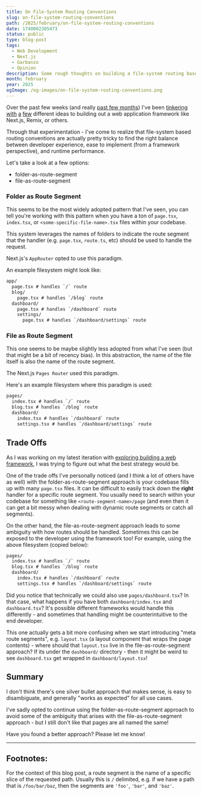 ```yaml
---
title: On File-System Routing Conventions
slug: on-file-system-routing-conventions
path: /2025/february/on-file-system-routing-conventions
date: 1740002305473
status: public
type: blog-post
tags:
  - Web Development
  - Next.js
  - Garbanzo
  - Opinion
description: Some rough thoughts on building a file-system routing based web application
month: february
year: 2025
ogImage: /og-images/on-file-system-routing-conventions.png
---
```



Over the past few weeks (and really [past few months](/blog/2024/december/request-for-minimal-rsc-framework)) I've been [tinkering](https://github.com/hamlim/guava/blob/main/packages/guava/src/cli.ts) [with](https://github.com/hamlim/simple-react-ssr-framework) [a](https://github.com/hamlim/fika) [few](https://github.com/hamlim/garbanzo) different ideas to building out a web application framework like Next.js, Remix, or others.

Through that experimentation - I've come to realize that file-system based routing conventions are actually pretty tricky to find the right balance between developer experience, ease to implement (from a framework perspective), and runtime performance.

Let's take a look at a few options:

- folder-as-route-segment<FootnoteRef id="1" />
- file-as-route-segment

### Folder as Route Segment

This seems to be the most widely adopted pattern that I've seen, you can tell you're working with this pattern when you have a ton of `page.tsx`, `index.tsx`, or `<some-specific-file-name>.tsx` files within your codebase.

This system leverages the names of folders to indicate the route segment that the handler (e.g. `page.tsx`, `route.ts`, etc) should be used to handle the request.

Next.js's `AppRouter` opted to use this paradigm.

An example filesystem might look like:

```txt
app/
  page.tsx # handles `/` route
  blog/
    page.tsx # handles `/blog` route
  dashboard/
    page.tsx # handles `/dashboard` route
    settings/
      page.tsx # handles `/dashboard/settings` route
```

### File as Route Segment

This one seems to be maybe slightly less adopted from what I've seen (but that might be a bit of recency bias). In this abstraction, the name of the file itself is also the name of the route segment.

The Next.js `Pages Router` used this paradigm.

Here's an example filesystem where this paradigm is used:

```txt
pages/
  index.tsx # handles `/` route
  blog.tsx # handles `/blog` route
  dashboard/
    index.tsx # handles `/dashboard` route
    settings.tsx # handles `/dashboard/settings` route
```


## Trade Offs

As I was working on my latest iteration with [exploring building a web framework](https://github.com/hamlim/garbanzo), I was trying to figure out what the best strategy would be. 

One of the trade offs I've personally noticed (and I think a lot of others have as well) with the folder-as-route-segment approach is your codebase fills up with many `page.tsx` files. It can be difficult to easily track down the __right__ handler for a specific route segment. You usually need to search within your codebase for something like `<route-segment-name>/page` (and even then it can get a bit messy when dealing with dynamic route segments or catch all segments).

On the other hand, the file-as-route-segment approach leads to some ambiguity with how routes should be handled. Sometimes this can be exposed to the developer using the framework too! For example, using the above filesystem (copied below):

```txt
pages/
  index.tsx # handles `/` route
  blog.tsx # handles `/blog` route
  dashboard/
    index.tsx # handles `/dashboard` route
    settings.tsx # handles `/dashboard/settings` route
```

Did you notice that technically we could also use `pages/dashboard.tsx`? In that case, what happens if you have both `dashboard/index.tsx` and `dashboard.tsx`? It's possible different frameworks would handle this differently - and sometimes that handling might be counterintuitive to the end developer.

This one actually gets a bit more confusing when we start introducing "meta route segments", e.g. `layout.tsx` (a layout component that wraps the page contents) - where should that `layout.tsx` live in the file-as-route-segment approach? If its under the `dashboard/` directory - then it might be weird to see `dashboard.tsx` get wrapped in `dashboard/layout.tsx`!

## Summary

I don't think there's one silver bullet approach that makes sense, is easy to disambiguate, and generally "works as expected" for all use cases.

I've sadly opted to continue using the folder-as-route-segment approach to avoid some of the ambiguity that arises with the file-as-route-segment approach - but I still don't like that pages are all named the same!

Have you found a better approach? Please let me know!


---

## Footnotes:

<Footnote id="1">For the context of this blog post, a route segment is the name of a specific slice of the requested path. Usually this is `/` delimited, e.g. if we have a path that is `/foo/bar/baz`, then the segments are `'foo'`, `'bar'`, and `'baz'`.</Footnote>

